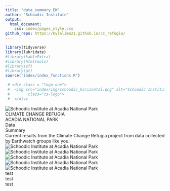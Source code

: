 ```yaml
---
title: "data_summary_EW"
author: "Schoodic Institute"
output: 
  html_document:
    css: index/pages_style.css
github_repo: https://kylelima21.github.io/cc_refugia/
---
```


```r
library(tidyverse)
library(lubridate)
#library(kableExtra)
#library(htmltools)
#library(sf)
#library(gt)
source("index/index_functions.R")

 # <div class = "logo-one">
 #  <img src="index/img/schoodic_horizontal.png" alt="Schoodic Institute at Acadia National Park"
 #        class="cs-logo">
 #  </div>

```

<!-- Header -->
<div class = "titlepage-box">
  <div class = "primary-header">
  <img src="index/img/schoodic_horizontal.png" alt="Schoodic Institute at Acadia National Park"
         class="cs-logo">
  <div class = "headerone">
  CLIMATE CHANGE REFUGIA
  </div>
  <div class = "headertwo">
  ACADIA NATIONAL PARK
  </div>
  
  
  <div class = "titlepage-title">
  Data 
  <div class = "titlepage-title2">
  Summary
  </div>
  <div class = "titlepage-subtitle">
  Current results from the Climate Change Refugia project from data collected by Earthwatch groups like   you.
  </div>
  </div>
  
  </div>
  
  <div class = "image-stack">
  <img src="index/img/crowmap.png" alt="Schoodic Institute at Acadia National Park"
        class="map-top">
  <img src="index/img/crow.png" alt="Schoodic Institute at Acadia National Park"
        class="crow-mid">
  <img src="index/img/cinq.png" alt="Schoodic Institute at Acadia National Park"
        class="cinq-bottom">
  </div>
  
</div>



<div class = "bodybody">
  
  <div class = "intro-box">
  <img src="index/img/crow.png" alt="Schoodic Institute at Acadia National Park"
        class="crowbox">
  <img src="index/img/cinq.png" alt="Schoodic Institute at Acadia National Park"
        class="cinqbox">
  </div>
  
  
  <div class = "test">
  test
  </div>
  
  
  <div class = "test">
  test
  </div>
  
  
  <div class = "test">
  test
  </div>
  
</div>





